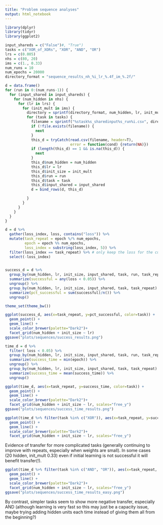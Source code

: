 ```yaml
---
title: "Problem sequence analyses"
output: html_notebook
---
```



```r
library(dplyr)
library(tidyr)
library(ggplot2)
```


```r
input_shareds = c("False")#, "True")
tasks = c("XOR_of_XORs", "XOR", "AND", "OR")
lrs = c(0.005)
nhs = c(80, 20)
ims = c(1., 0.33)
num_runs = 10
num_epochs = 20000
directory_format = "sequence_results_nh_%i_lr_%.4f_im_%.2f/"

d = data.frame()
for (run in 0:(num_runs-1)) {
  for (input_shared in input_shareds) {
    for (num_hidden in nhs) {
      for (lr in lrs) {
        for (init_mult in ims) {
          directory = sprintf(directory_format, num_hidden, lr, init_mult)
          for (task in tasks) {
            filename = sprintf("%stask%s_sharedinput%s_run%i.csv", directory, task, input_shared, run)
            if (!file.exists(filename)) {
              next
            }
            this_d = tryCatch(read.csv(filename, header=T),
                              error = function(cond) {return(NA)})
            if (length(this_d) == 1 && is.na(this_d)) {
              next
            }
            this_d$num_hidden = num_hidden
            this_d$lr = lr
            this_d$init_size = init_mult
            this_d$run = run
            this_d$task = task
            this_d$input_shared = input_shared
            d = bind_rows(d, this_d)

          } 
        }
      }
    }
  }
}
```

```r
d = d %>%
  gather(loss_index, loss, contains("loss")) %>%
  mutate(task_repeat = epoch %/% num_epochs,
         epoch = epoch %% num_epochs,
         loss_index = substring(loss_index, 5)) %>% 
  filter(loss_index == task_repeat) %>% # only keep the loss for the current task
  select(-loss_index)
  
```

```r
success_d = d %>%
  group_by(num_hidden, lr, init_size, input_shared, task, run, task_repeat) %>%
  summarize(successful = any(loss < 0.05)) %>%
  ungroup() %>%
  group_by(num_hidden, lr, init_size, input_shared, task, task_repeat) %>%
  summarize(pct_successful = sum(successful)/n()) %>%
  ungroup()
```

```r
theme_set(theme_bw())
```

```r
ggplot(success_d, aes(x=task_repeat, y=pct_successful, color=task)) +
  geom_point() +
  geom_line() +
  scale_color_brewer(palette="Dark2")+
  facet_grid(num_hidden + init_size ~ lr)
ggsave("plots/sequences/success_results.png")
```

```r
time_d = d %>%
  filter( loss < 0.05) %>%
  group_by(num_hidden, lr, init_size, input_shared, task, run, task_repeat) %>%
  summarize(success_time = min(epoch)) %>%
  ungroup() %>%
  group_by(num_hidden, lr, init_size, input_shared, task, task_repeat) %>%
  summarize(success_time = mean(success_time)) %>%
  ungroup()
```


```r
ggplot(time_d, aes(x=task_repeat, y=success_time, color=task)) +
  geom_point() +
  geom_line() +
  scale_color_brewer(palette="Dark2")+
  facet_grid(num_hidden + init_size ~ lr, scales="free_y")
ggsave("plots/sequences/success_time_results.png")
```

```r
ggplot(time_d %>% filter(task %in% c("XOR")), aes(x=task_repeat, y=success_time, color=task)) +
  geom_point() +
  geom_line() +
  scale_color_brewer(palette="Dark2")+
  facet_grid(num_hidden + init_size ~ lr, scales="free_y")
```
Evidence of transfer for more complicated tasks (generally continuing to improve with repeats, especially when weights are small). In some cases (20 hidden, init_mult 0.33) even if initial learning is not successful it will benefit transfer(!).

```r
ggplot(time_d %>% filter(task %in% c("AND", "OR")), aes(x=task_repeat, y=success_time, color=task)) +
  geom_point() +
  geom_line() +
  scale_color_brewer(palette="Dark2")+
  facet_grid(num_hidden + init_size ~ lr, scales="free_y")
ggsave("plots/sequences/success_time_results_easy.png")
```

By contrast, simpler tasks seem to show more negative transfer, especially AND (although learning is very fast so this may just be a capacity issue, maybe trying adding hidden units each time instead of giving them all from the beginning?)